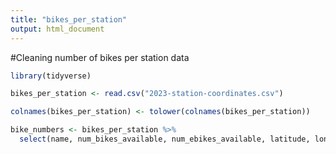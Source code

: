 ```yaml
---
title: "bikes_per_station"
output: html_document
---
```



#Cleaning number of bikes per station data

```r

library(tidyverse)

bikes_per_station <- read.csv("2023-station-coordinates.csv")

colnames(bikes_per_station) <- tolower(colnames(bikes_per_station))

bike_numbers <- bikes_per_station %>%
  select(name, num_bikes_available, num_ebikes_available, latitude, longitude)
  
  
```



